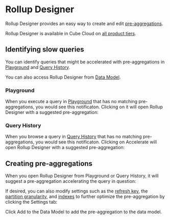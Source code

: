 # Rollup Designer

Rollup Designer provides an easy way to create and edit
[pre-aggregations][ref-caching-preaggs-gs].

<SuccessBox>

Rollup Designer is available in Cube Cloud on
[all product tiers](https://cube.dev/pricing).

</SuccessBox>

## Identifying slow queries

You can identify queries that might be accelerated with pre-aggregations in
[Playground][ref-playground] and [Query History][ref-query-history].

You can also access Rollup Designer from [Data Model][ref-data-model].

### Playground

When you execute a query in [Playground][ref-playground] that has no matching
pre-aggregations, you would see this notificaton. Clicking on it will open
Rollup Designer with a suggested pre-aggregation:

<Screenshot
  highlight="inset(22.5% 0 65% 72.5% round 10px)"
  src="https://ucarecdn.com/582acb98-373b-4617-9aa8-263b0653cd00/"
/>

### Query History

When you browse a query in [Query History][ref-query-history] that has no matching
pre-aggregations, you would see this notificaton. Clicking on <Btn>Accelerate</Btn>
will open Rollup Designer with a suggested pre-aggregation:

<Screenshot
  highlight="inset(37.5% 0 37.5% 5% round 10px)"
  src="https://ucarecdn.com/1105e459-66b5-440e-8ca1-53e93c912cb5/"
/>

## Creating pre-aggregations

When you open Rollup Designer from Playground or Query History, it will suggest
a pre-aggregation accelerating the query in question:

<Screenshot src="https://ucarecdn.com/d860dd55-4f94-46a1-ba64-53452ec267ba/" />

If desired, you can also modify settings such as the [refresh
key][ref-preaggs-ref-refreshkey], the [partition
granularity][ref-preaggs-ref-partitiongranularity], and
[indexes][ref-preaggs-ref-indexes] to further optimize the pre-aggregation by
clicking the ​<Btn>Settings</Btn> tab:

<Screenshot src="https://ucarecdn.com/27afed37-10ae-4948-bf3f-4261f6e0663c/" />

Click <Btn>Add to the Data Model</Btn> to add the pre-aggregation to the data
model.

[ref-caching-preaggs-gs]: /product/caching/getting-started-pre-aggregations
[ref-preaggs-ref-refreshkey]: /reference/data-model/pre-aggregations#refresh_key
[ref-preaggs-ref-partitiongranularity]: /reference/data-model/pre-aggregations#partition_granularity
[ref-preaggs-ref-indexes]: /reference/data-model/pre-aggregations#indexes
[ref-playground]: /product/workspace/playground
[ref-query-history]: /product/workspace/query-history
[ref-data-model]: /product/workspace/data-model